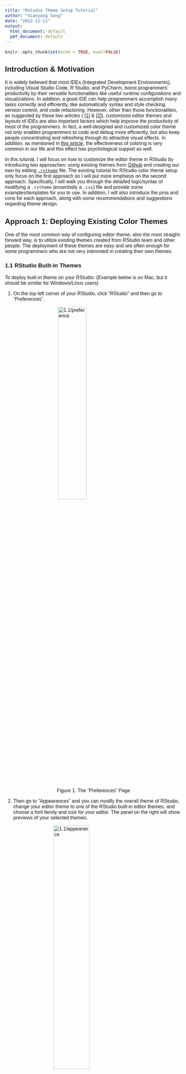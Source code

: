 ```yaml
---
title: "RStudio Theme Setup Tutorial"
author: "Xiaoyang Song"
date: "2022-11-11"
output:
  html_document: default
  pdf_document: default
---
```


<style type="text/css">
  body{
  margin: auto;
  font-size: 12pt;
  font-family: 'Avenir', sans-serif;
  }
</style>
<style>
.center {
  display: block;
  margin-left: auto;
  margin-right: auto;
  width: 50%;
}

</style>

```r
knitr::opts_chunk$set(echo = TRUE, eval=FALSE)
```

<!-- # RStudio Editor Theme Setup Tutorial -->

## Introduction & Motivation

It is widely believed that most IDEs (Integrated Development Environments), including Visual Studio Code, R Studio, and PyCharm, boost programmers' productivity by their versatile functionalities like useful runtime configurations and visualizations. In addition, a good IDE can help programmers accomplish many tasks correctly and efficiently, like automatically syntax and style checking, version control, and code refactoring. However, other than those functionalities, as suggested by these two articles ( [$[1]$](https://www.diva-portal.org/smash/get/diva2:1337805/FULLTEXT01.pdf) & [$[2]$](https://blog.ndepend.com/6-reasons-visual-studio-theme-affects-productivity/)), customized editor themes and layouts of IDEs are also important factors which help improve the productivity of most of the programmers. In fact, a well-designed and customized color theme not only enables programmers to code and debug more efficiently, but also keep people concentrating and refreshing through its attractive visual effects. In addition, as mentioned in [this article](https://www.corporatesuites.com/how-colors-affect-office-productivity/), the effectiveness of coloring is very common in our life and this effect has psychological support as well.

In this tutorial, I will focus on how to customize the editor theme in RStudio by introducing two approaches: using existing themes from [Github](https://github.com/mkearney/rstudiothemes) and creating our own by editing [`.rstheme`](https://rstudio.github.io/rstudio-extensions/rstudio-theme-creation.html) file. The existing tutorial for RStudio color theme setup only focus on the first approach so I will put more emphasis on the second approach. Specifically, I will walk you through the detailed logic/syntax of modifying a `.rstheme` (essentially a `.css`) file and provide some examples/templates for you to use. In addition, I will also introduce the pros and cons for each approach, along with some recommendations and suggestions regarding theme design.

## Approach 1: Deploying Existing Color Themes

One of the most common way of configuring editor theme, also the most straight-forward way, is to utilize existing themes created from RStudio team and other people. The deployment of these themes are easy and are often enough for some programmers who are not very interested in creating their own themes.

### 1.1 RStudio Built-in Themes

To deploy built-in theme on your RStudio: (Example below is on Mac, but it should be similar for Windows/Linux users)

1. On the top left corner of your RStudio, click "RStudio" and then go to "Preferences".

<!-- <div class="imgctner"> -->
<img class = 'center' style="height: auto; width: 40%;" src="imgs/1.1/preference.png" alt="1.1/preference"/>
<figcaption style="text-align: center;">Figure 1. The "Preferences" Page</figcaption>
<!-- <figcaption style="text-align: center;"></figcaption></div> -->

2. Then go to "Appearances" and you can modify the overall theme of RStudio, change your editor theme to one of the RStudio built-in editor themes, and choose a font famliy and size for your editor. The panel on the right will show previews of your selected themes.

<!-- <div class='container', style="text-align: center;"> -->
<img class='center' style="height: auto; width: 45%;" src="imgs/1.1/appearance.png" alt="1.1/appearance"/>
<figcaption style="text-align: center;">Figure 2. The "Appearance" Panel</figcaption>

Note that there is a button called "Add", implying that we can import our own themes to RStudio. This is exactly what I will walk you through in the second half of this tutorial. Be patient!

3. After selection and adjustion, simply click on "Apply" at the bottom right corner and you are all set.

### 1.2 Using Themes From "rstheme" Library

As you probably noticed, the available themes are very limited in RStudio so it is natural to use themes from existing R libraries. "rstheme" is a well-known R library consisting of well-designed editor themes developed by [Garrick Aden-Buie](https://github.com/gadenbuie). There is a tutorial for this on Garrick's webpage but I will re-introduce and simplify the steps.

1. Install the package from Github by typing the following command:

```r
devtools::install_github("gadenbuie/rsthemes")
```

Please make sure you have "devtools" installed. If you have not, installed it using the following commands:

```r
install.packages("devtools")
```

2. Install all themes to your local RStudio. Note that [Base16](https://github.com/chriskempson/base16) is a framework for building themes using a base of 16 colors. Because it is a useful framework as it is introduced, you can also leverage on that to create your own themes; but this is not the focus of this tutorial. If you are interested in that, please check [here](https://github.com/chriskempson/base16/blob/main/builder.md) for more details. The "include_base16" argument simply controls whether we want to download Base16-based themes.

```r
rsthemes::install_rsthemes(include_base16 = TRUE)
```

3. After installation, we can browse and try all available themes by typing:

```r
rsthemes::list_rsthemes() # List the names of all themes
rsthemes::try_rsthemes("dark") # try dark themes; can also be "light" or "base16"
```

Then, an interactive session will start and you can try all editor themes on your own. Suppose you also want to explore "dark" themes, your RStudio console should look like this: (Note that your RStudio themes change automatically as you entered an interactive session)

<!-- <div class='container', style="text-align: center;"> -->
<img class='center' style="height: auto; width: 60%;" src="imgs/1.2/try.png" alt="1.1/appearance"/>
<figcaption style="text-align: center;">Figure 3. Interactive Theme Changing Session</figcaption>
<!-- <figcaption style="text-align: center;"></figcaption></div>-->
You can easily find the name of current theme at the bottom and add that to your favorite theme list following the prompts in the console.

4. Whenever you found a theme that fits your style, you can just press "ESC" to quit the interactive session and the theme will be configured automatically. In case this does not work (for some users this may not work because of their RStudio security and privacy configurations), please simply try the following two methods:

- Similar to what we did in 1.1, as we have already downloaded the themes, we can always go to "RStudio -> Preference -> Appearance" to change the themes.
- On the other hand, we can deploy the theme simply by typing the following command in console and specifying the name of the theme we installed.

```r
rstudioapi::applyTheme("<theme_name>")
```

5. As I mentioned before, "rstheme" is a comprehensive package about RStudio editor themes and there are more advanced options including modifying your favorite themes lists or switching between themes. If you are interested in that, please check detailed documentations via [this blog post](https://www.garrickadenbuie.com/project/rsthemes/#usage) and [the Github source](https://github.com/gadenbuie/rsthemes).

## Approach 2: Building Own Editor Themes From Scratch

Even though existing themes from Github packages are good, the editor themes are sometimes too complex for everyone to fully accept. For example, people may only like a portion of the editor styles but when using that, they have bear the things that they don't really enjoy. How can we solve this problem? Just building your own theme from scratch.

### 2.1 What is `.rstheme` file?

In order to configure customized editor themes, we need to write a `.rstheme` file or modify the template of it. In short, a `.rstheme` file is essentially a CSS ([Cascading Style Sheets](https://www.w3.org/Style/CSS/Overview.en.html)) and when editing it, we just follow the grammars and styles in CSS. CSS is a very common mechanism and often refered as a stylesheet language used for adding style configurations to Web page. For this tutorial, you do not have to be an expert about that! But please feel free to check [this blog](https://www.theserverside.com/definition/cascading-style-sheet-CSS) to get a sense of how CSS works.

### 2.2 Download `.rstheme` file template & Setup

1. Download the .rstheme template file from [here](https://github.com/Xiaoyang-Song/Personal-Config/blob/main/RStudio%20Theme/template.rstheme). After downloading it, open it using Visual Sudio Code (VS Code) or RStudio. The first one is recommended because it has a bunch of addins that we can utilize to make our life easier.

2. Change the filename from `template.rstheme` to `template.css`. Note that we use `.css` extension here because VS Code will render it in a more elegant way than the raw `.rstheme` file. You can see that the file with `.css` extension fully exploit the advantages of colors and has good visual effects.

<div class='center', style="width:90%">
<img style="height: auto; width: 45%;" src="imgs/2.1/rstheme.png" alt="rstheme"/>
&nbsp;
&nbsp;
<img style="height: auto; width: 47%;" src="imgs/2.1/css.png" alt="css"/>
<figcaption style="text-align: center;">Figure. 4: .rstheme extension (left) and .css extension(right)</figcaption></div>

However, this step is completely optional. If you are comfortable with directly editing the raw `.rstheme` file, you are welcome to do so as well; but in that case, you may not be able to exploit the advantages of color.

3. Then, at the first line of the file, replace the place holder strings with your theme name.

### 2.3 Declaration of Global Variables

As in other programming languages, we can declare a set of global variables at the beginning and use them later. In the template file, locate the CSS pseudoclass `root`; if you do not modify the source file, the code chunk should start at line 3 and its content should be like the figure below. (The understanding of pseudoclass is not important here but please check [this documentation](https://developer.mozilla.org/en-US/docs/Web/CSS/:root) if you are interested in)

<div class='center', style="text-align: center; width:90%">
<img style="height: auto; width: 50%;" src="imgs/2.3/global.png" alt="2.3/global"/>
<figcaption style="text-align: center;">Figure 5. Global Variable Declaration</figcaption></div>

Inside the root class, there are many useful global variables that we can define. To define your own color, you can follow any of the four options below (when copying the following code, remember the semicolon). For RGB or hex color representation converter, please check [this website](https://imagecolorpicker.com/color-code/2596be).

```css
--<your-color-name>: #A6E22E; /* hex color representation */
--<your-color-name>: rgb(x,y,z); /* normal RGB color */
--<your-color-name>: rgba(x,y,z,a); /* add opacity */
--<your-color-name>: var(<name-of-existing-color>) /* using existing color */
```

This template file has already declared many useful gloabl variables for you with informative names. I suggest taking advantages of them first and adding your own when necessary. For example, `--numeric-constant: #008bff;` specifies that every numeric constant should be blue. We will be using these useful global variables for most of the configurations.

### 2.4 Basic Logic & Syntax

After configuring global variables, we can start use them to setup colors for different parts of RStudio and different chunks of codes. For example, we may want the keywords (e.g. `if`, `else`, `for`) to have different colors than strings. This can significantly help with debugging. The syntax of setting up color for a specific part is the following. (Note that in the language of CSS, such configuration can include many properties other than color, and the whole structure below is often called the ["ruleset"](https://developer.mozilla.org/en-US/docs/Learn/Getting_started_with_the_web/CSS_basics))

```css
.<Identifier> {
  color: <YOUR_COLOR>;
  /* There are tons of properties that can be modified here, e.g. */
  background-color: <YOUR_BG_COLOR>;
  width: <YOUR_WIDTH>;
  font-weight: <YOUR_FONT_WEIGHT>;
  /* ... */
}
```

#### 2.4.1 Identifier (i.e. CSS Selector)

RStudio has different identifiers (also called selector in the language of CSS) for different code chunks and parts in the IDE. To configure the color for them, we need to first identify their "Identifier" by checking [this table](https://rstudio.github.io/rstudio-extensions/rstudio-theme-creation.html) from RStudio Official Documentation. Note that if you want multiple parts to have the same configuration, you can put multiple identifiers together, separated by comma.

```c
.<Identifier_1>, .<Identifier_2>, ...{
  /* YOUR CONFIGURATION GOES HERE */
}
```

#### 2.4.2 CSS Property

There are many properties other than color that can also be modified in the ruleset. Please refer to this document for all possible [CSS properties](https://jenkov.com/tutorials/css/css-properties-css-rules.html#:~:text=A%20CSS%20rule%20is%20a,target%20with%20the%20CSS%20rule.) that you can configure. The general syntax is provided below:

```css
.<Identifier> {
  <Property_1>: <Property_1_Value>;
  <Property_2>: <Property_2_Value>;
  /* ... */
}
```

In this tutorial, we will mainly focus on the property `color`, but other properties like `background-color` and `margin` can be important when we want to adjust the overall editor styles, while property like `font-weight` and `font-family` can be useful if we want to display error message with emphasis.

### 2.5 Some Useful Examples

Now, with the knowledge of how it works, I will walk you through some example configurations and provide some suggestions of setting up themes.

#### 2.5.1 Example 1: Change Cursor Color

You can setup the color of your cursor simply using the following ruleset; the width can also be adjusted according to your preferences. Note that the specification of `<YOUR_COLOR>` can use any of the four methods mentioned in section 2.3.

```css
.ace_cursor {
  border-color: <YOUR_COLOR>;
  width: 2px;
}
```

#### 2.5.2 Example 2: Highlight Selection

When selecting portion of code in RStudio, you often want it to be highlighted. This can be achieved by modifying ruleset `.ace_selection` like the following. Simply changing the `background_color` property to be whatever color you want it to be.

```css
.ace_selection {
  background-color: <YOUR_BG_COLOR>;
}
```

#### 2.5.3 Conclusion

The two aformentioned examples are just illustrations of how we can modify the ruleset. The configuration for other parts should not be significantly different from these two examples. The template that I provided to you contain nearly everything with default color values. What you need to do is just figure out what each part is referring to by reading RStudio documentation and modify the color property.

### 2.6 Dealing With Hierarchy

As you probably noticed in the template or in the table from RStudio documentation, there exists hierarchies in the identifiers (selectors). For example, `.ace_numeric` and `.ace_language` are the children of `.ace_constant`, so modifying the ruleset for `.ace_constant` will automatically override the ruleset for `.ace_language`. Similar things happens for `.ace_operator` and `.ace_keyword` where the latter is of higher level than the first selector.

#### 2.6.1 Explicitly Define Rulesets

One way to deal with the hierarchical structure in CSS selectors is to explicitly define ruleset for each selector in the hierarchy. For example, taking the aforementioned `.ace_constant` for example, in order to avoid conflicts, we can simply do the following so that `language constants` and `numeric constants` have different colors. However, when doing this, be sure not to specify `.ace_constant` as it will override all of them implicitly.

```css
/* Example */
.ace_constant.ace_language{
  color: var(--language-constant);
}
.ace_constant.ace_numeric{
  color: var(--numeric-constant);
}
/* Define ruleset for other selectors under .ace_constant below */
/* ... */
```

However, if we want everything under `.ace_constant` to have the same style (i.e. ruleset), we can just do it in one-shot:

```c
.ace_constant {
  /*YOUR CONFIGURATION GOES HERE*/
}
```

#### 2.6.2 Using the `not` Keyword

We can leverage on the previous methods to solve any potential problems about CSS selector hierarchies. However, if you want to declare ruleset for every selector in a hierarchy, it requires the exposure and knowledge to all possible children selectors, which is time-consuming and not effective. In most of the case, we only want to modify part of the selectors under a hierarchy. For instance, for `.ace_keyword`, we sometimes want all keywords to have the same styles but the operator (`.ace_operator`) to have its own style.

In this example, if we use method in 2.6.1, we need knowledge of every single selector under `.ace_keyword` and specify styles for all of them manually. This is terrible. One another method we can use is take advantage of the `not` keyword. The following code illustrates how it works.

```css
.ace_keyword:not(.ace_operator){
  /* YOUR CONFIGURATION FOR ALL .ace_keyword OTHER THAN .ace_keyword.ace_operator */
}
.ace_operator{
  /* YOUR CONFIGURATION GOES HERE */
}
```

You first configure styles for `.ace_keyword` without `.ace_operator` and then you create a new ruleset for `.ace_operator`. This method is recommended in practice because it is more elegant and efficient.

#### 2.6.3 Miscellaneous

Note that in this section, I referred the problem that changing styles of certain selector will override the styles of other selector as hierarchical conflicts and made analogies including parents and children. However, the terminology here is not accurate enough. A more accurate description is the following: the "scope" of some selector may be contained in the "scope" of other selectors so overriding issue will happen. To make it concrete, the scope for `.ace_constant` is all constants including boolean, numeric, and language constants. However, the scope for `.ace_numeric` is just numeric constant, which is contained by the scope of `.ace_constant`. Therefore, conflicts (overriding) will happen if we do not handle them correctly. However, I hope the illustration using parents and children make sense to you.

### 2.7 Use the Template

Now you should be able to write a `.rstheme` (essentially `.css`) file yourself from scratch to configure styles for your RStudio IDE. However, that is a great pain so I provided you a template which contains nearly all possible selectors that you may want to modify. In the template, you can find the place to configure styles for the following main components in your IDE:

1. Code editor (i.e. code colors & styles)
2. R console input/output styles
3. Terminal intput/output styles
4. Toolbars, tabs, and splitters
5. R markdown styles

There are plenty of components other than those five common ones which you can play with. However, changing styles of them require more sophisticated understanding of CSS and may not be very useful for overall theme setting. Furthermore, I would like to quote one valuable advice from the RStudio official documentation: "In addition to these rule sets, you will also find a number of rule sets related to the Terminal pane, with selectors that include .terminal or selectors that begin with .xterm. It is possible to change these values as well, but it may be advisable to keep a back up copy of your original theme in case you don’t like any of the changes."

### 2.8 Deploy Your Themes to RStudio

After we finished editing the `.css` file and configured all styles that you liked, we can simply convert the file back to `.rstheme` by simply changing the file extension to `.rstheme`. Now your customized theme is available and we need to add it to RStudio.

1. Go to "RStudio" -> "Preference" -> "Appearance".
2. Click "Add" and add your `.rstheme` file into RStudio.
3. After you are done, simply select it and click "Apply", and you deployed your personal theme.

After your deployment, if you find anything that you want to further modify, you can do the modification directly on your `.rstheme` file and then "Add" it to your RStudio again following those steps. However, be sure to delete your previous theme before adding new ones, or you can name your new theme with a different name (just change the first line of your source file). To remove a theme from RStudio:

1. Again, go to "RStudio" -> "Preference" -> "Appearance".
2. Select the theme you want to remove; if you want to remove the theme you are currently using, please switch to another theme first.
3. Click "Remove" and you are all set.

### 2.9 Things to be Avoided & Design Tips

Now, you are equipped with toolboxes to design your personalized theme. Designing a light mode theme is straightforward but as shown by many research and survey, the development of dark mode theme can be tricky and there are lots of things to be avoided. I would like to share some articles which introduced some common tips when designing dark mode themes.

1. [8 Tips for Dark Theme Design](https://uxplanet.org/8-tips-for-dark-theme-design-8dfc2f8f7ab6)
2. [DARK UI DESIGN – 11 TIPS FOR DARK MODE DESIGN](https://www.halo-lab.com/blog/dark-ui-design-11-tips-for-dark-mode-design)
3. [Designing for dark mode: 7 tips to help you do it well](https://tillerdigital.com/blog/designing-for-dark-mode-7-tips-to-help-you-do-it-well/)
4. [6 dark mode design tips for developers](https://blog.codemagic.io/6-dark-mode-design-tips/)
5. [Stepping Out of the Light: Tips for the design and development of dark mode](https://medium.muz.li/stepping-out-of-the-light-tips-for-the-design-and-development-of-dark-mode-bb6f7a38043d)

## Other Approaches

There are definitely more than two approaches to configure styles for IDEs like RStudio. I would like to briefly introduce one more common method: creating a `.tmTheme` file first and then modifying the `.rstheme` file that RStudio generated based on it. In general, `.tmTheme` file is a [XML](https://en.wikipedia.org/wiki/XML)-based theme configuration file. Here is a very useful [`.tmTheme` Development Web App](https://tmtheme-editor.herokuapp.com/#!/editor/theme/Monokai) that can be used to develop your own `.tmTheme`.

However, I would NOT recommend using this approach as `.tmTheme` is a general theme setting approach while `.rstheme` that we mainly covered in this tutorial is the one designed for RStudio only. The automatic conversion mentioned in the preceding paragraph may have many warnings and unexpected errors. Therefore, using `.tmTheme` may result in many unexpected behavior if you do not handle the gap and its compatibility with RStudio carefully. Furthermore, if you want to do more advanced configuration like what we did for `.rstheme` file, those online editor may not be enough and you also have to dive into the source code and modify it, and it is harder to debug too.

## Miscellaneous

I have been interested in color theme setup for IDEs starting from my junior year and previously I designed several editor theme myself for VS Code and Pycharm based on my own preferences. However, this is my first time working on RStudio editor theme customization. For this project, I reviewed many documentations including RStudio official documentation regarding `.rstheme` file and illustrated it using my own understanding. I think that my previous experience really helps me a lot when writing this tutorial.

In addition, I also reviewed and learned some core contents in CSS again in order to illustrate the relevant concepts correctly and clearly. As for evaluation of this project, I feel like this tutorial should be helpful for many people but people without experience in CSS may take more time to follow. For tutorial, there is always better to add more examples and illustration so I will keep revising this tutorial in the future and publish it after further polishing.

## References

1. https://www.diva-portal.org/smash/get/diva2:1337805/FULLTEXT01.pdf
2. https://blog.ndepend.com/6-reasons-visual-studio-theme-affects-productivity/
3. https://www.corporatesuites.com/how-colors-affect-office-productivity/
4. https://github.com/mkearney/rstudiothemes
5. https://github.com/gadenbuie
6. https://www.garrickadenbuie.com/project/rsthemes/#usage
7. https://github.com/chriskempson/base16
8. https://github.com/chriskempson/base16/blob/main/builder.md
9. https://www.w3.org/Style/CSS/Overview.en.html
10. https://www.theserverside.com/definition/cascading-style-sheet-CSS
11. https://developer.mozilla.org/en-US/docs/Web/CSS/:root
12. https://developer.mozilla.org/en-US/docs/Learn/Getting_started_with_the_web/CSS_basics
13. https://imagecolorpicker.com/color-code/2596be
14. https://rstudio.github.io/rstudio-extensions/rstudio-theme-creation.html
15. https://jenkov.com/tutorials/css/css-properties-css-rules.html#
16. https://uxplanet.org/8-tips-for-dark-theme-design-8dfc2f8f7ab6
17. https://blog.prototypr.io/8-tips-for-perfect-dark-theme-ui-5aa34784784e
18. https://www.halo-lab.com/blog/dark-ui-design-11-tips-for-dark-mode-design
19. https://tillerdigital.com/blog/designing-for-dark-mode-7-tips-to-help-you-do-it-well/
20. https://blog.codemagic.io/6-dark-mode-design-tips/
21. https://en.wikipedia.org/wiki/XML
22. https://tmtheme-editor.herokuapp.com/#!/editor/theme/Monokai
